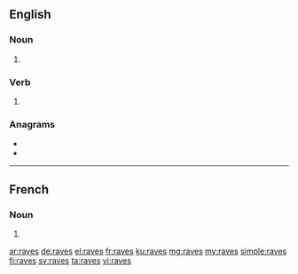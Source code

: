 ==English==

===Noun===
{{head|en|noun plural form}}

# {{plural of|rave|lang=en}}

===Verb===
{{head|en|verb form}}

# {{en-third-person singular of|rave}}

===Anagrams===
* {{l|en|avers}}
* {{l|en|saver}}

----

==French==

===Noun===
{{head|fr|noun plural form|cat2= terms with incomplete gender}}

# {{plural of|rave|lang=fr}}

[[ar:raves]]
[[de:raves]]
[[el:raves]]
[[fr:raves]]
[[ku:raves]]
[[mg:raves]]
[[my:raves]]
[[simple:raves]]
[[fi:raves]]
[[sv:raves]]
[[ta:raves]]
[[vi:raves]]
